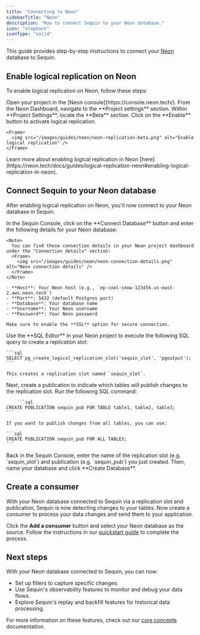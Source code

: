 ```yaml
---
title: "Connecting to Neon"
sidebarTitle: "Neon"
description: "How to connect Sequin to your Neon database."
icon: "elephant"
iconType: "solid"
---
```


This guide provides step-by-step instructions to connect your [Neon](https://neon.tech/) database to Sequin.

## Enable logical replication on Neon

To enable logical replication on Neon, follow these steps:

<Steps titleSize="h3">
  <Step title="Navigate to Neon console">
    Open your project in the [Neon console](https://console.neon.tech/).
  </Step>
  <Step title="Access Project settings">
    From the Neon Dashboard, navigate to the **Project settings** section.
  </Step>
  <Step title="Find Beta section">
    Within **Project Settings**, locate the **Beta** section.
  </Step>
  <Step title="Enable logical replication">
    Click on the **Enable** button to activate logical replication.

    <Frame>
      <img src="/images/guides/neon/neon-replication-beta.png" alt="Enable logical replication" />
    </Frame>
  </Step>
</Steps>

<Note>
Learn more about enabling logical replication in Neon [here](https://neon.tech/docs/guides/logical-replication-neon#enabling-logical-replication-in-neon).
</Note>

## Connect Sequin to your Neon database

After enabling logical replication on Neon, you'll now connect to your Neon database in Sequin.

<Steps titleSize="h3">
  <Step title="Enter connection details in Sequin">
    In the Sequin Console, click on the **Connect Database** button and enter the following details for your Neon database:

    <Note>
      You can find these connection details in your Neon project dashboard under the "Connection details" section:
      <Frame>
        <img src="/images/guides/neon/neon-connection-details.png" alt="Neon connection details" />
      </Frame>
    </Note>

    - **Host**: Your Neon host (e.g., `ep-cool-snow-123456.us-east-2.aws.neon.tech`)
    - **Port**: 5432 (default Postgres port)
    - **Database**: Your database name
    - **Username**: Your Neon username
    - **Password**: Your Neon password

    Make sure to enable the **SSL** option for secure connection.

  </Step>
  <Step title="Create a replication slot">
    Use the **SQL Editor** in your Neon project to execute the following SQL query to create a replication slot:

    ```sql
    SELECT pg_create_logical_replication_slot('sequin_slot', 'pgoutput');
    ```

    This creates a replication slot named `sequin_slot`.
  </Step>
  <Step title="Create a publication">
    Next, create a publication to indicate which tables will publish changes to the replication slot. Run the following SQL command:

        ```sql
    CREATE PUBLICATION sequin_pub FOR TABLE table1, table2, table3;
    ```

    If you want to publish changes from all tables, you can use:

    ```sql
    CREATE PUBLICATION sequin_pub FOR ALL TABLES;
    ```
  </Step>
  <Step title="Enter the replication slot details in Sequin">
    Back in the Sequin Console, enter the name of the replication slot (e.g. `sequin_slot`) and publication (e.g. `sequin_pub`) you just created. Then, name your database and click **Create Database**.
  </Step>
</Steps>

## Create a consumer

With your Neon database connected to Sequin via a replication slot and publication, Sequin is now detecting changes to your tables. Now create a consumer to process your data changes and send them to your application.

Click the **Add a consumer** button and select your Neon database as the source. Follow the instructions in our [quickstart guide](/quickstart) to complete the process.

## Next steps

With your Neon database connected to Sequin, you can now:

* Set up filters to capture specific changes.
* Use Sequin's observability features to monitor and debug your data flows.
* Explore Sequin's replay and backfill features for historical data processing.

For more information on these features, check out our [core concepts](/core-concepts) documentation.